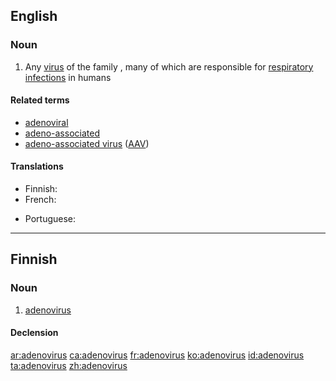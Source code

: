 ==English==
{{wikipedia}}
{{wikispecies|Adenoviridae}}

===Noun===
{{en-noun|es}}

# Any [[virus]] of the family {{taxlink|Adenoviridae|family|noshow=1|i=1}}, many of which are responsible for [[respiratory]] [[infection]]s in humans

====Related terms====
* [[adenoviral]]
* [[adeno-associated]]
* [[adeno-associated virus]] ([[AAV]])

====Translations====
{{trans-top}}
* Finnish: {{t|fi|adenovirus}}
* French: {{t+|fr|adénovirus|m}}
{{trans-mid}}
* Portuguese: {{t|pt|adenovírus|m}}
{{trans-bottom}}


----

==Finnish==

===Noun===
{{fi-noun}}

# [[#English|adenovirus]]

====Declension====
{{fi-decl-vastaus|adenoviru|a}}

[[ar:adenovirus]]
[[ca:adenovirus]]
[[fr:adenovirus]]
[[ko:adenovirus]]
[[id:adenovirus]]
[[ta:adenovirus]]
[[zh:adenovirus]]